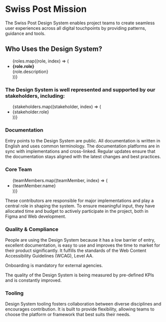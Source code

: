 
<Meta of={MissionStatementStories} />

# Swiss Post Mission

The Swiss Post Design System enables project teams to create seamless user experiences across all digital touchpoints by providing patterns, guidance and tools.

## Who Uses the Design System?

<ul className="list--roles d-flex m-0 p-0">
  {roles.map((role, index) => (
    <li key={index} className="list--roles__item mb-3 p-3 h-100">
      <strong>{role.role}</strong>
      <div className="mt-2">{role.description}</div>
    </li>
  ))}
</ul>

### The Design System is well represented and supported by our stakeholders, including:

<ul className="list-group">
  {stakeholders.map((stakeholder, index) => (
    <li key={index} className="list-group-item w-sm-100 w-md-50 w-lg-25">{stakeholder.role}</li>
  ))}
</ul>

### Documentation

Entry points to the Design System are public. All documentation is written in English and uses common terminology. The documentation platforms are in sync with implementations and cross-linked. Regular updates ensure that the documentation stays aligned with the latest changes and best practices.

### Core Team

<ul className="list-group list-group-horizontal-md mb-3 p-0 justify-content-center-lg align-items-center-lg">
  {teamMembers.map((teamMember, index) => (
    <li key={index} className="list-group-item py-4 gap-3 fw-bold display-flex flex-lg-column w-md-25 justify-content-center">
      <post-icon name={teamMember.icon} style={{ fontSize: '3rem' }}></post-icon>
      {teamMember.name}
    </li>
  ))}
</ul>

These contributors are responsible for major implementations and play a central role in shaping the system. To ensure meaningful input, they have allocated time and budget to actively participate in the project, both in Figma and Web development.

### Quality & Compliance

People are using the Design System because it has a low barrier of entry, excellent documentation, is easy to use and improves the time to market for their product significantly. It fulfills the standards of the Web Content Accessibility Guidelines (WCAG), Level AA.

<div className="d-flex align-items-center mt-4 gap-2">
  <post-icon name="2022" style={{ fontSize: '2rem' }}></post-icon>
  <p>Onboarding is mandatory for external agencies.</p>
</div>

<p className="mt-4 mb-1 text-align-start">
  The quality of the Design System is being measured by pre-defined KPIs and is constantly improved.
</p>

<div className="progress-system-quality">
  <div className="progress-system-quality__bar"></div>
</div>

### Tooling

Design System tooling fosters collaboration between diverse disciplines and encourages contribution. It is built to provide flexibility, allowing teams to choose the platform or framework that best suits their needs.

